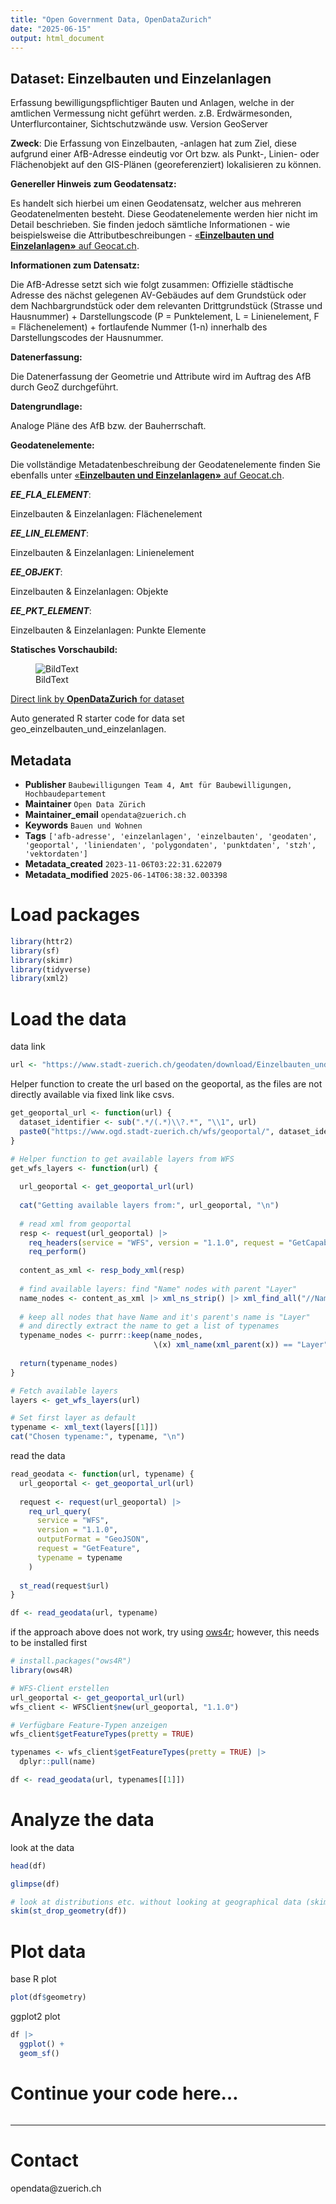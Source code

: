 ```yaml
---
title: "Open Government Data, OpenDataZurich"
date: "2025-06-15"
output: html_document
---
```


## Dataset: Einzelbauten und Einzelanlagen

Erfassung bewilligungspflichtiger Bauten und Anlagen, welche in der amtlichen Vermessung nicht geführt werden. z.B. Erdwärmesonden, Unterflurcontainer, Sichtschutzwände usw. Version GeoServer

**Zweck**: Die Erfassung von Einzelbauten, -anlagen hat zum Ziel, diese aufgrund einer AfB-Adresse eindeutig vor Ort bzw. als Punkt-, Linien- oder Flächenobjekt auf den GIS-Plänen (georeferenziert) lokalisieren zu können.

**Genereller Hinweis zum Geodatensatz:**

Es handelt sich hierbei um einen Geodatensatz, welcher aus mehreren Geodatenelmenten besteht. Diese Geodatenelemente werden hier nicht im Detail beschrieben. Sie finden jedoch sämtliche Informationen - wie beispielsweise die Attributbeschreibungen - [«**Einzelbauten und Einzelanlagen»** auf Geocat.ch](https://www.geocat.ch/geonetwork/srv/ger/catalog.search#/metadata/8b263206-2841-49ba-8c54-b0c80b9c6cb4).
			   

**Informationen zum Datensatz:**

Die AfB-Adresse setzt sich wie folgt zusammen:
Offizielle städtische Adresse des nächst gelegenen AV-Gebäudes auf dem Grundstück oder dem Nachbargrundstück oder dem relevanten Drittgrundstück (Strasse und Hausnummer) + Darstellungscode (P = Punktelement, L = Linienelement, F = Flächenelement) + fortlaufende Nummer (1-n) innerhalb des Darstellungscodes der Hausnummer.

**Datenerfassung:**

Die Datenerfassung der Geometrie und Attribute wird im Auftrag des AfB durch GeoZ durchgeführt. 

**Datengrundlage:**

Analoge Pläne des AfB bzw. der Bauherrschaft.

**Geodatenelemente:**

Die vollständige Metadatenbeschreibung der Geodatenelemente finden Sie ebenfalls unter [«**Einzelbauten und Einzelanlagen»** auf Geocat.ch](https://www.geocat.ch/geonetwork/srv/ger/md.viewer#/full_view/8b263206-2841-49ba-8c54-b0c80b9c6cb4).

***EE_FLA_ELEMENT***: 

Einzelbauten &amp; Einzelanlagen: Flächenelement 


***EE_LIN_ELEMENT***: 

Einzelbauten &amp; Einzelanlagen: Linienelement 


***EE_OBJEKT***: 

Einzelbauten &amp; Einzelanlagen: Objekte 


***EE_PKT_ELEMENT***: 

Einzelbauten &amp; Einzelanlagen: Punkte Elemente 




**Statisches Vorschaubild:**

![BildText](https://www.gis.stadt-zuerich.ch/zueriplan_docs/geocat/8b263206-2841-49ba-8c54-b0c80b9c6cb4.png)



[Direct link by **OpenDataZurich** for dataset](https://data.stadt-zuerich.ch/dataset/geo_einzelbauten_und_einzelanlagen)

Auto generated R starter code for data set geo_einzelbauten_und_einzelanlagen.

## Metadata

- **Publisher** `Baubewilligungen Team 4, Amt für Baubewilligungen, Hochbaudepartement`
- **Maintainer** `Open Data Zürich`
- **Maintainer_email** `opendata@zuerich.ch`
- **Keywords** `Bauen und Wohnen`
- **Tags** `['afb-adresse', 'einzelanlagen', 'einzelbauten', 'geodaten', 'geoportal', 'liniendaten', 'polygondaten', 'punktdaten', 'stzh', 'vektordaten']`
- **Metadata_created** `2023-11-06T03:22:31.622079`
- **Metadata_modified** `2025-06-14T06:38:32.003398`


# Load packages

```r
library(httr2)
library(sf)
library(skimr)
library(tidyverse)
library(xml2)
```

# Load the data

data link
```r
url <- "https://www.stadt-zuerich.ch/geodaten/download/Einzelbauten_und_Einzelanlagen?format=geojson_link"
```


Helper function to create the url based on the geoportal, as the files are not directly available via fixed link like csvs.
```r
get_geoportal_url <- function(url) {
  dataset_identifier <- sub(".*/(.*)\\?.*", "\\1", url)
  paste0("https://www.ogd.stadt-zuerich.ch/wfs/geoportal/", dataset_identifier)
}
```

```r
# Helper function to get available layers from WFS
get_wfs_layers <- function(url) {
  
  url_geoportal <- get_geoportal_url(url)
  
  cat("Getting available layers from:", url_geoportal, "\n")
  
  # read xml from geoportal
  resp <- request(url_geoportal) |> 
    req_headers(service = "WFS", version = "1.1.0", request = "GetCapabilities") |> 
    req_perform()
  
  content_as_xml <- resp_body_xml(resp)
  
  # find available layers: find "Name" nodes with parent "Layer"
  name_nodes <- content_as_xml |> xml_ns_strip() |> xml_find_all("//Name")
  
  # keep all nodes that have Name and it's parent's name is "Layer"
  # and directly extract the name to get a list of typenames
  typename_nodes <- purrr::keep(name_nodes,
                                \(x) xml_name(xml_parent(x)) == "Layer")
  
  return(typename_nodes)
}

# Fetch available layers
layers <- get_wfs_layers(url)

# Set first layer as default
typename <- xml_text(layers[[1]])
cat("Chosen typename:", typename, "\n")
```

read the data
```r
read_geodata <- function(url, typename) {
  url_geoportal <- get_geoportal_url(url)
  
  request <- request(url_geoportal) |>
    req_url_query(
      service = "WFS",
      version = "1.1.0",
      outputFormat = "GeoJSON",
      request = "GetFeature",
      typename = typename
    )
  
  st_read(request$url)
}

df <- read_geodata(url, typename)
```

if the approach above does not work, try using [ows4r](https://eblondel.github.io/ows4R/); however, this needs to be installed first
```r
# install.packages("ows4R")
library(ows4R)

# WFS-Client erstellen
url_geoportal <- get_geoportal_url(url)
wfs_client <- WFSClient$new(url_geoportal, "1.1.0")

# Verfügbare Feature-Typen anzeigen
wfs_client$getFeatureTypes(pretty = TRUE)

typenames <- wfs_client$getFeatureTypes(pretty = TRUE) |> 
  dplyr::pull(name)

df <- read_geodata(url, typenames[[1]])
```

# Analyze the data

look at the data
```r
head(df)
```

```r
glimpse(df)
```

```r
# look at distributions etc. without looking at geographical data (skim cannot deal with geometries)
skim(st_drop_geometry(df))
```

# Plot data

base R plot
```r
plot(df$geometry)
```

ggplot2 plot
```r
df |>
  ggplot() +
  geom_sf()
```

# Continue your code here...

```r

```

------------------------------------------------------------------------

# Contact

opendata@zuerich.ch
